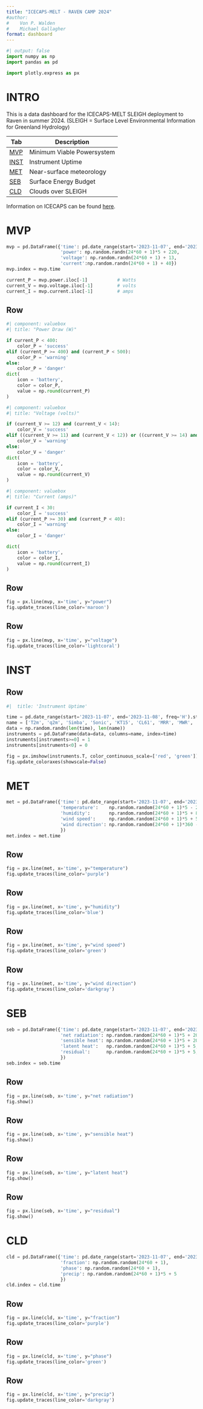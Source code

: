 ```yaml
---
title: "ICECAPS-MELT - RAVEN CAMP 2024"
#author: 
#    Von P. Walden
#    Michael Gallagher
format: dashboard
---
```


```python
#| output: false
import numpy as np
import pandas as pd

import plotly.express as px
```

# INTRO

This is a data dashboard for the ICECAPS-MELT SLEIGH deployment to Raven in summer 2024. (SLEIGH = Surface Level Environmental Information for Greenland Hydrology)

| Tab           | Description                          |
|---------------|--------------------------------------|
| [MVP](#mvp)   | Minimum Viable Powersystem           |
| [INST](#inst) | Instrument Uptime                    |
| [MET](#met)   | Near-surface meteorology             |
| [SEB](#seb)   | Surface Energy Budget                |
| [CLD](#cld)   | Clouds over SLEIGH                   |

Information on ICECAPS can be found [here](https://journals.ametsoc.org/view/journals/bams/94/2/bams-d-11-00249.1.xml).


# MVP

```python
mvp = pd.DataFrame({'time': pd.date_range(start='2023-11-07', end='2023-11-08', freq='min'),
                    'power': np.random.randn(24*60 + 1)*5 + 220,
                    'voltage': np.random.randn(24*60 + 1) + 13,
                    'current':np.random.randn(24*60 + 1) + 40})
mvp.index = mvp.time

current_P = mvp.power.iloc[-1]           # Watts
current_V = mvp.voltage.iloc[-1]         # volts
current_I = mvp.current.iloc[-1]         # amps
```

## Row {height=20%}

```python
#| component: valuebox
#| title: "Power Draw (W)"

if current_P < 400:
    color_P = 'success'
elif (current_P >= 400) and (current_P < 500):
    color_P = 'warning'
else:
    color_P = 'danger'
dict(
    icon = 'battery',
    color = color_P,
    value = np.round(current_P)
)
```

```python
#| component: valuebox
#| title: "Voltage (volts)"

if (current_V >= 12) and (current_V < 14):
    color_V = 'success'
elif ((current_V >= 11) and (current_V < 12)) or ((current_V >= 14) and (current_V < 15)):
    color_V = 'warning'
else:
    color_V = 'danger'
dict(
    icon = 'battery',
    color = color_V,
    value = np.round(current_V)
)
```

```python
#| component: valuebox
#| title: "Current (amps)"

if current_I < 30:
    color_I = 'success'
elif (current_P >= 30) and (current_P < 40):
    color_I = 'warning'
else:
    color_I = 'danger'

dict(
    icon = 'battery',
    color = color_I,
    value = np.round(current_I)
)
```

## Row {height=40%}
```python
fig = px.line(mvp, x='time', y="power")
fig.update_traces(line_color='maroon')
```

## Row {height=40%}
```python
fig = px.line(mvp, x='time', y="voltage")
fig.update_traces(line_color='lightcoral')
```

# INST

## Row {height=100%}

```python
#|  title: 'Instrument Uptime'

time = pd.date_range(start='2023-11-07', end='2023-11-08', freq='H').strftime('%Y%m%d %H')
name = ['T2m', 'q2m', 'Simba', 'Sonic', 'KT15', 'CL61', 'MRR', 'MWR', 'GPR']
data = np.random.randn(len(time), len(name))
instruments = pd.DataFrame(data=data, columns=name, index=time)
instruments[instruments>=0] = 1
instruments[instruments<0] = 0

fig = px.imshow(instruments.T, color_continuous_scale=['red', 'green'])
fig.update_coloraxes(showscale=False)
```

# MET

```python
met = pd.DataFrame({'time': pd.date_range(start='2023-11-07', end='2023-11-08', freq='min'),
                    'temperature':    np.random.random(24*60 + 1)*5 - 20, 
                    'humidity':       np.random.random(24*60 + 1)*5 + 80, 
                    'wind speed':     np.random.random(24*60 + 1)*5 + 5,
                    'wind direction': np.random.random(24*60 + 1)*360 - 180,
                    })
met.index = met.time
```

## Row {height=25%}
```python
fig = px.line(met, x='time', y="temperature")
fig.update_traces(line_color='purple')

```

## Row {height=25%}
```python
fig = px.line(met, x='time', y="humidity")
fig.update_traces(line_color='blue')
```

## Row {height=25%}
```python
fig = px.line(met, x='time', y="wind speed")
fig.update_traces(line_color='green')
```

## Row {height=25%}
```python
fig = px.line(met, x='time', y="wind direction")
fig.update_traces(line_color='darkgray')
```

# SEB

```python
seb = pd.DataFrame({'time': pd.date_range(start='2023-11-07', end='2023-11-08', freq='min'),
                    'net radiation': np.random.random(24*60 + 1)*5 + 20, 
                    'sensible heat': np.random.random(24*60 + 1)*5 + 20, 
                    'latent heat':   np.random.random(24*60 + 1)*5 + 5,
                    'residual':      np.random.random(24*60 + 1)*5 + 5,
                    })
seb.index = seb.time
```

## Row {height=25%}
```python
fig = px.line(seb, x='time', y="net radiation")
fig.show()
```

## Row {height=25%}
```python
fig = px.line(seb, x='time', y="sensible heat")
fig.show()
```

## Row {height=25%}
```python
fig = px.line(seb, x='time', y="latent heat")
fig.show()
```

## Row {height=25%}
```python
fig = px.line(seb, x='time', y="residual")
fig.show()
```

# CLD

```python
cld = pd.DataFrame({'time': pd.date_range(start='2023-11-07', end='2023-11-08', freq='min'),
                    'fraction': np.random.random(24*60 + 1), 
                    'phase': np.random.random(24*60 + 1),
                    'precip': np.random.random(24*60 + 1)*5 + 5
                    })
cld.index = cld.time
```

## Row {height=25%}
```python
fig = px.line(cld, x='time', y="fraction")
fig.update_traces(line_color='purple')
```

## Row {height=25%}
```python
fig = px.line(cld, x='time', y="phase")
fig.update_traces(line_color='green')
```

## Row {height=25%}
```python
fig = px.line(cld, x='time', y="precip")
fig.update_traces(line_color='darkgray')
```

